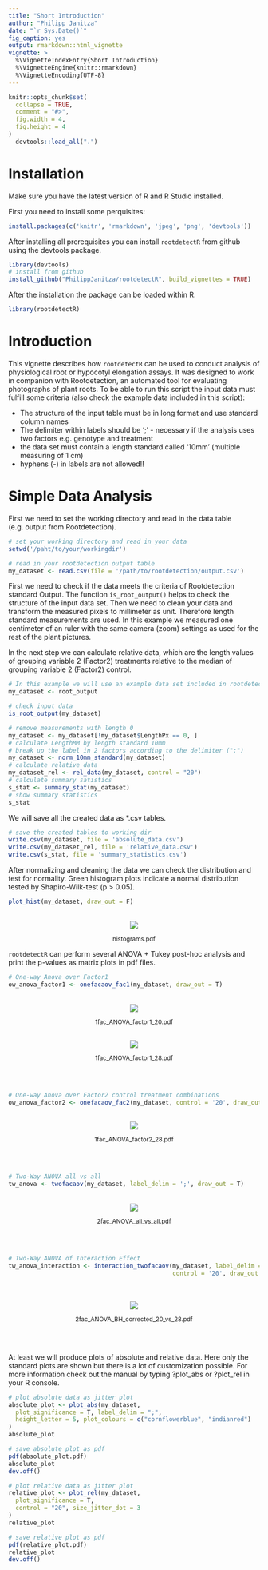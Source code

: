 ```yaml
---
title: "Short Introduction"
author: "Philipp Janitza"
date: "`r Sys.Date()`"
fig_caption: yes
output: rmarkdown::html_vignette
vignette: >
  %\VignetteIndexEntry{Short Introduction}
  %\VignetteEngine{knitr::rmarkdown}
  %\VignetteEncoding{UTF-8}
---
```


```r
knitr::opts_chunk$set(
  collapse = TRUE,
  comment = "#>",
  fig.width = 4,
  fig.height = 4
)
  devtools::load_all(".")
```


# Installation

Make sure you have the latest version of R and R Studio installed.

First you need to install some perquisites:

```r
install.packages(c('knitr', 'rmarkdown', 'jpeg', 'png', 'devtools'))
```

After installing all prerequisites you can install `rootdetectR` from github using the devtools package.

```r
library(devtools)
# install from github
install_github("PhilippJanitza/rootdetectR", build_vignettes = TRUE)
```

After the installation the package can be loaded within R.

```r
library(rootdetectR)
```

# Introduction

This vignette describes how `rootdetectR` can be used to conduct analysis of physiological root or hypocotyl elongation assays. It was designed to work in companion with Rootdetection, an automated tool for evaluating photographs of plant roots. 
To be able to run this script the input data must fulfill some criteria (also check the example data included in this script):

- The structure of the input table must be in long format and use standard column names 
- The delimiter within labels should be ';' - necessary if the analysis uses two factors e.g. genotype and treatment
- the data set must contain a length standard called '10mm' (multiple measuring of 1 cm)
- hyphens (-) in labels are not allowed!!


# Simple Data Analysis

First we need to set the working directory and read in the data table (e.g. output from Rootdetection).

```r
# set your working directory and read in your data
setwd('/paht/to/your/workingdir')

# read in your rootdetection output table
my_dataset <- read.csv(file = '/path/to/rootdetection/output.csv')
```
First we need to check if the data meets the criteria of Rootdetection standard Output. The function `is_root_output()` helps to check the structure of the input data set.
Then we need to clean your data and transform the measured pixels to millimeter as unit. Therefore length standard measurements are used. In this example we measured one centimeter of an ruler with the same camera (zoom) settings as used for the rest of the plant pictures.

In the next step we can calculate relative data, which are the length values of grouping variable 2 (Factor2) treatments relative to the median of grouping variable 2 (Factor2) control.


```r
# In this example we will use an example data set included in rootdetectR
my_dataset <- root_output

# check input data
is_root_output(my_dataset)

# remove measurements with length 0
my_dataset <- my_dataset[!my_dataset$LengthPx == 0, ]
# calculate LengthMM by length standard 10mm
# break up the label in 2 factors according to the delimiter (";")
my_dataset <- norm_10mm_standard(my_dataset)
# calculate relative data
my_dataset_rel <- rel_data(my_dataset, control = "20")
# calculate summary satistics
s_stat <- summary_stat(my_dataset)
# show summary statistics
s_stat
```

We will save all the created data as *.csv tables.

```r
# save the created tables to working dir
write.csv(my_dataset, file = 'absolute_data.csv')
write.csv(my_dataset_rel, file = 'relative_data.csv')
write.csv(s_stat, file = 'summary_statistics.csv')
```

After normalizing and cleaning the data we can check the distribution and test for normality. 
Green histogram plots indicate a normal distribution tested by Shapiro-Wilk-test (p > 0.05).
```r
plot_hist(my_dataset, draw_out = F)
```

<br>
<center>
![](histograms.pdf.png)
<br>
<p style="font-size:12px;">histograms.pdf</p>
</center>

`rootdetectR` can perform several ANOVA + Tukey post-hoc analysis and print the p-values as matrix plots in pdf files.

```r
# One-way Anova over Factor1
ow_anova_factor1 <- onefacaov_fac1(my_dataset, draw_out = T)
```

<br>
<center>
![](1fac_ANOVA_factor1_20.pdf.png)
<br>
<p style="font-size:12px;">1fac_ANOVA_factor1_20.pdf</p>
<br>
![](1fac_ANOVA_factor1_28.pdf.png)
<br>
<p style="font-size:12px;">1fac_ANOVA_factor1_28.pdf</p>
<br><br>
</center>

```r
# One-way Anova over Factor2 control treatment combinations
ow_anova_factor2 <- onefacaov_fac2(my_dataset, control = '20', draw_out = T)
```

<br>
<center>
![](1fac_ANOVA_factor2_28.pdf.png)
<br>
<p style="font-size:12px;">1fac_ANOVA_factor2_28.pdf</p>
<br><br>
</center>

```r
# Two-Way ANOVA all vs all
tw_anova <- twofacaov(my_dataset, label_delim = ';', draw_out = T)
```

<br>
<center>
![](2fac_ANOVA_all_vs_all.pdf.png)
<br>
<p style="font-size:12px;">2fac_ANOVA_all_vs_all.pdf</p>
<br><br>
</center>

```r
# Two-Way ANOVA of Interaction Effect
tw_anova_interaction <- interaction_twofacaov(my_dataset, label_delim = ';', 
                                              control = '20', draw_out = T)
```
<br><br>
<center>
![](2fac_ANOVA_BH_corrected_20_vs_28.pdf.png)
<br>
<p style="font-size:12px;">2fac_ANOVA_BH_corrected_20_vs_28.pdf</p>
<br><br>
</center>

At least we will produce plots of absolute and relative data. Here only the standard plots are shown but there is a lot of customization possible. For more information check out the manual by typing ?plot_abs or ?plot_rel in your R console.

```r
# plot absolute data as jitter plot
absolute_plot <- plot_abs(my_dataset,
  plot_significance = T, label_delim = ";",
  height_letter = 5, plot_colours = c("cornflowerblue", "indianred")
)
absolute_plot
```
```r
# save absolute plot as pdf
pdf(absolute_plot.pdf)
absolute_plot
dev.off()
```

```r
# plot relative data as jitter plot
relative_plot <- plot_rel(my_dataset,
  plot_significance = T,
  control = "20", size_jitter_dot = 3
)
relative_plot
```
```r
# save relative plot as pdf
pdf(relative_plot.pdf)
relative_plot
dev.off()
```
